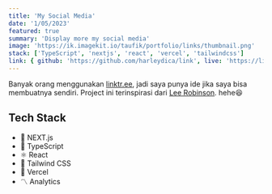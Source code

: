 ```yaml
---
title: 'My Social Media'
date: '1/05/2023'
featured: true
summary: 'Display more my social media'
image: 'https://ik.imagekit.io/taufik/portfolio/links/thumbnail.png'
stack: ['TypeScript', 'nextjs', 'react', 'vercel', 'tailwindcss']
link: { github: 'https://github.com/harleydica/link', live: 'https://links.taufikcrisnawan.dev' }
---
```


Banyak orang menggunakan [linktr.ee](https://linktr.ee), jadi saya punya ide jika saya bisa membuatnya sendiri. Project ini terinspirasi dari [Lee Robinson](https://leerob.io). hehe😆

## Tech Stack

- 👾 NEXT.js
- 🧰 TypeScript
- ⚛️ React
- 💅 Tailwind CSS
- 🔺 Vercel
- 〽️ Analytics
